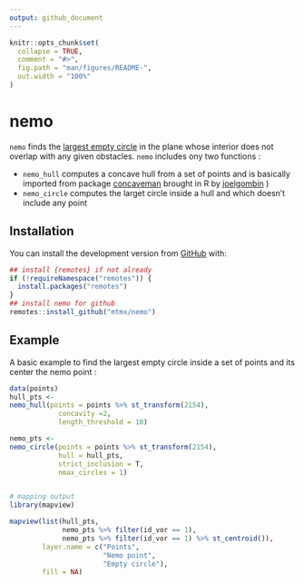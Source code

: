 ```yaml
---
output: github_document
---
```


<!-- README.md is generated from README.Rmd. Please edit that file -->

```r
knitr::opts_chunk$set(
  collapse = TRUE,
  comment = "#>",
  fig.path = "man/figures/README-",
  out.width = "100%"
)
```
# nemo

`nemo` finds the [largest empty circle](https://www.cs.swarthmore.edu/~adanner/cs97/s08/papers/schuster.pdf) in the plane whose interior does not overlap with any given obstacles.
`nemo` includes ony two functions : 

- `nemo_hull` computes a concave hull from a set of points and is basically imported from package [concaveman](https://github.com/mapbox/concaveman) brought in R by [joelgombin](https://github.com/joelgombin/concaveman) )
- `nemo_circle` computes the larget circle  inside a hull and which doesn't include any point 

## Installation

You can install the development version from [GitHub](https://github.com/mtmx/nemo) with:

``` r
## install {remotes} if not already
if (!requireNamespace("remotes")) {
  install.packages("remotes")
}
## install nemo for github
remotes::install_github("mtmx/nemo")
```


## Example

A basic example to find the largest empty circle inside a set of points and its center the nemo point :

```r
data(points)
hull_pts <-
nemo_hull(points = points %>% st_transform(2154),
            concavity =2,
            length_threshold = 10)

nemo_pts <-
nemo_circle(points = points %>% st_transform(2154),
            hull = hull_pts,
            strict_inclusion = T,
            nmax_circles = 1)


# mapping output
library(mapview)

mapview(list(hull_pts,
             nemo_pts %>% filter(id_vor == 1),
             nemo_pts %>% filter(id_vor == 1) %>% st_centroid()),
        layer.name = c("Points",
                       "Nemo point", 
                       "Empty circle"),
        fill = NA)

```
